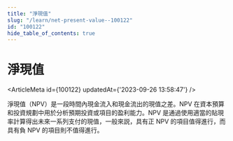 ```yaml
---
title: "淨現值"
slug: "/learn/net-present-value--100122"
id: "100122"
hide_table_of_contents: true
---
```



# 淨現值

<ArticleMeta id={100122} updatedAt={'2023-09-26 13:58:47'} />
<div className='border-solid border-b border-t-0 my-4 border-[var(--ifm-color-gray-300)]' />

淨現值（NPV）是一段時間內現金流入和現金流出的現值之差。NPV 在資本預算和投資規劃中用於分析預期投資或項目的盈利能力。NPV 是通過使用適當的貼現率計算得出未來一系列支付的現值，一般來説，具有正 NPV 的項目值得進行，而具有負 NPV 的項目則不值得進行。
